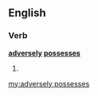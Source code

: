 ==English==

===Verb===
'''[[adversely]] [[possesses]]'''

# {{third-person singular of|adversely possess}}

[[my:adversely possesses]]